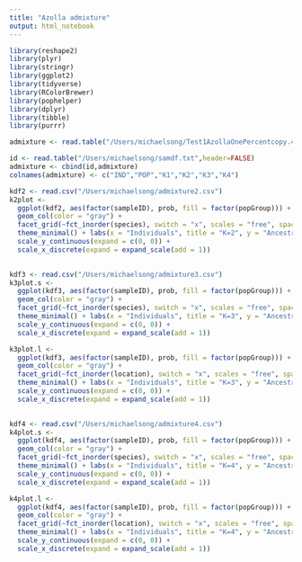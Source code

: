 ```yaml
---
title: "Azolla admixture"
output: html_notebook
---
```



```r
library(reshape2)
library(plyr)
library(stringr)
library(ggplot2)
library(tidyverse)
library(RColorBrewer)
library(pophelper)
library(dplyr)
library(tibble)
library(purrr)
```


```r
admixture <- read.table("/Users/michaelsong/Test1AzollaOnePercentcopy.4.Q")

id <- read.table("/Users/michaelsong/samdf.txt",header=FALSE)
admixture <- cbind(id,admixture)
colnames(admixture) <- c("IND","POP","K1","K2","K3","K4")

kdf2 <- read.csv("/Users/michaelsong/admixture2.csv")
k2plot <-
  ggplot(kdf2, aes(factor(sampleID), prob, fill = factor(popGroup))) +
  geom_col(color = "gray") +
  facet_grid(~fct_inorder(species), switch = "x", scales = "free", space = "free") +
  theme_minimal() + labs(x = "Individuals", title = "K=2", y = "Ancestry") +
  scale_y_continuous(expand = c(0, 0)) +
  scale_x_discrete(expand = expand_scale(add = 1)) 
  

```

```r
kdf3 <- read.csv("/Users/michaelsong/admixture3.csv")
k3plot.s <-
  ggplot(kdf3, aes(factor(sampleID), prob, fill = factor(popGroup))) +
  geom_col(color = "gray") +
  facet_grid(~fct_inorder(species), switch = "x", scales = "free", space = "free") +
  theme_minimal() + labs(x = "Individuals", title = "K=3", y = "Ancestry") +
  scale_y_continuous(expand = c(0, 0)) +
  scale_x_discrete(expand = expand_scale(add = 1)) 

k3plot.l <-
  ggplot(kdf3, aes(factor(sampleID), prob, fill = factor(popGroup))) +
  geom_col(color = "gray") +
  facet_grid(~fct_inorder(location), switch = "x", scales = "free", space = "free") +
  theme_minimal() + labs(x = "Individuals", title = "K=3", y = "Ancestry") +
  scale_y_continuous(expand = c(0, 0)) +
  scale_x_discrete(expand = expand_scale(add = 1)) 
  
```

```r
kdf4 <- read.csv("/Users/michaelsong/admixture4.csv")
k4plot.s <-
  ggplot(kdf4, aes(factor(sampleID), prob, fill = factor(popGroup))) +
  geom_col(color = "gray") +
  facet_grid(~fct_inorder(species), switch = "x", scales = "free", space = "free") +
  theme_minimal() + labs(x = "Individuals", title = "K=4", y = "Ancestry") +
  scale_y_continuous(expand = c(0, 0)) +
  scale_x_discrete(expand = expand_scale(add = 1)) 

k4plot.l <-
  ggplot(kdf4, aes(factor(sampleID), prob, fill = factor(popGroup))) +
  geom_col(color = "gray") +
  facet_grid(~fct_inorder(location), switch = "x", scales = "free", space = "free") +
  theme_minimal() + labs(x = "Individuals", title = "K=4", y = "Ancestry") +
  scale_y_continuous(expand = c(0, 0)) +
  scale_x_discrete(expand = expand_scale(add = 1)) 
  
```

